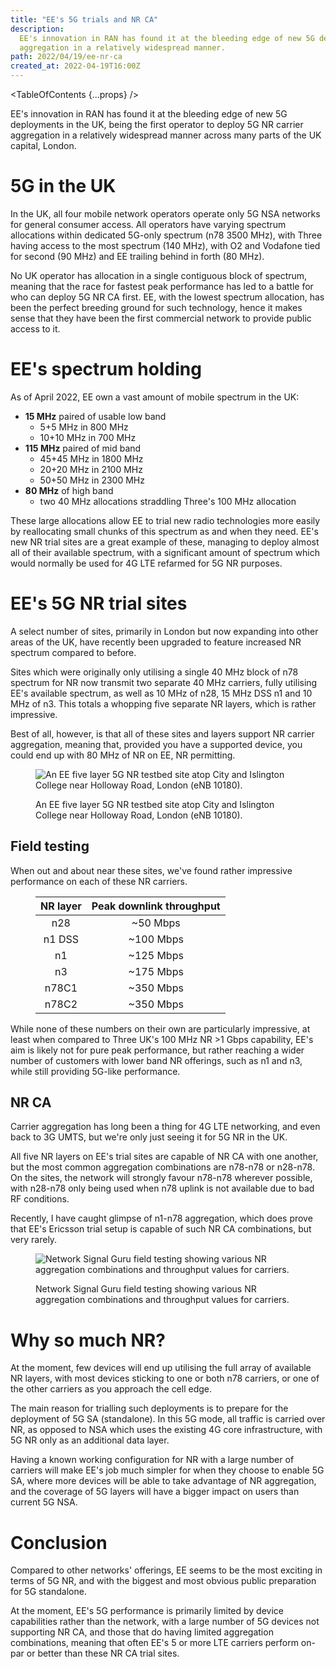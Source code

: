 ```yaml
---
title: "EE's 5G trials and NR CA"
description:
  EE's innovation in RAN has found it at the bleeding edge of new 5G deployments in the UK, being the first operator to deploy 5G NR carrier
  aggregation in a relatively widespread manner.
path: 2022/04/19/ee-nr-ca
created_at: 2022-04-19T16:00Z
---
```



<TableOfContents {...props} />

EE's innovation in RAN has found it at the bleeding edge of new 5G deployments in the UK, being the first operator to deploy 5G NR carrier
aggregation in a relatively widespread manner across many parts of the UK capital, London.

# 5G in the UK

In the UK, all four mobile network operators operate only 5G NSA networks for general consumer access. All operators have varying spectrum
allocations within dedicated 5G-only spectrum (n78 3500 MHz), with Three having access to the most spectrum (140 MHz), with O2 and Vodafone tied
for second (90 MHz) and EE trailing behind in forth (80 MHz).

<div class="a-bit-wider">
  <SpectrumMap caption="UK n78 spectrum allocation" data={Band78} />
</div>

No UK operator has allocation in a single contiguous block of spectrum, meaning that the race for fastest peak performance has led to a battle
for who can deploy 5G NR CA first. EE, with the lowest spectrum allocation, has been the perfect breeding ground for such technology, hence it
makes sense that they have been the first commercial network to provide public access to it.

# EE's spectrum holding

As of April 2022, EE own a vast amount of mobile spectrum in the UK:

- **15 MHz** paired of usable low band
  - 5+5 MHz in 800 MHz
  - 10+10 MHz in 700 MHz
- **115 MHz** paired of mid band
  - 45+45 MHz in 1800 MHz
  - 20+20 MHz in 2100 MHz
  - 50+50 MHz in 2300 MHz
- **80 MHz** of high band
  - two 40 MHz allocations straddling Three's 100 MHz allocation

These large allocations allow EE to trial new radio technologies more easily by reallocating small chunks of this spectrum as and when they need.
EE's new NR trial sites are a great example of these, managing to deploy almost all of their available spectrum, with a significant amount of
spectrum which would normally be used for 4G LTE refarmed for 5G NR purposes.

# EE's 5G NR trial sites

A select number of sites, primarily in London but now expanding into other areas of the UK, have recently been upgraded to feature increased NR
spectrum compared to before.

Sites which were originally only utilising a single 40 MHz block of n78 spectrum for NR now transmit two separate 40 MHz carriers, fully
utilising EE's available spectrum, as well as 10 MHz of n28, 15 MHz DSS n1 and 10 MHz of n3. This totals a whopping five separate NR layers,
which is rather impressive.

Best of all, however, is that all of these sites and layers support NR carrier aggregation, meaning that, provided you have a supported device,
you could end up with 80 MHz of NR on EE, NR permitting.

<figure>

![An EE five layer 5G NR testbed site atop City and Islington College near Holloway Road, London (eNB 10180).](./testbed-site.jpg)

<figcaption>

An EE five layer 5G NR testbed site atop City and Islington College near Holloway Road, London (eNB 10180).

</figcaption>
</figure>

## Field testing

When out and about near these sites, we've found rather impressive performance on each of these NR carriers.

<figure class="narrow">

| NR layer | Peak downlink throughput |
| :------: | :----------------------: |
|   n28    |         ~50 Mbps         |
|  n1 DSS  |        ~100 Mbps         |
|    n1    |        ~125 Mbps         |
|    n3    |        ~175 Mbps         |
|  n78C1   |        ~350 Mbps         |
|  n78C2   |        ~350 Mbps         |

</figure>

While none of these numbers on their own are particularly impressive, at least when compared to Three UK's 100 MHz NR >1 Gbps capability, EE's
aim is likely not for pure peak performance, but rather reaching a wider number of customers with lower band NR offerings, such as n1 and n3,
while still providing 5G-like performance.

## NR CA

Carrier aggregation has long been a thing for 4G LTE networking, and even back to 3G UMTS, but we're only just seeing it for 5G NR in the UK.

All five NR layers on EE's trial sites are capable of NR CA with one another, but the most common aggregation combinations are n78-n78 or
n28-n78. On the sites, the network will strongly favour n78-n78 wherever possible, with n28-n78 only being used when n78 uplink is not available
due to bad RF conditions.

Recently, I have caught glimpse of n1-n78 aggregation, which does prove that EE's Ericsson trial setup is capable of such NR CA combinations, but
very rarely.

<figure>

![Network Signal Guru field testing showing various NR aggregation combinations and throughput values for carriers.](./nsg.png)

<figcaption>

Network Signal Guru field testing showing various NR aggregation combinations and throughput values for carriers.

</figcaption>
</figure>

# Why so much NR?

At the moment, few devices will end up utilising the full array of available NR layers, with most devices sticking to one or both n78 carriers,
or one of the other carriers as you approach the cell edge.

The main reason for trialling such deployments is to prepare for the deployment of 5G SA (standalone). In this 5G mode, all traffic is carried
over NR, as opposed to NSA which uses the existing 4G core infrastructure, with 5G NR only as an additional data layer.

Having a known working configuration for NR with a large number of carriers will make EE's job much simpler for when they choose to enable 5G SA,
where more devices will be able to take advantage of NR aggregation, and the coverage of 5G layers will have a bigger impact on users than
current 5G NSA.

# Conclusion

Compared to other networks' offerings, EE seems to be the most exciting in terms of 5G NR, and with the biggest and most obvious public
preparation for 5G standalone.

At the moment, EE's 5G performance is primarily limited by device capabilities rather than the network, with a large number of 5G devices not
supporting NR CA, and those that do having limited aggregation combinations, meaning that often EE's 5 or more LTE carriers perform on-par or
better than these NR CA trial sites.
